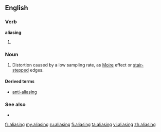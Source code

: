 ==English==

===Verb===
'''aliasing'''

# {{present participle of|alias}}

===Noun===
{{en-noun}}

# {{signal processing|graphics|sound recording}} Distortion caused by a low sampling rate, as [[Moire]] effect or [[stair-stepped]] edges.

====Derived terms====
* [[anti-aliasing]]

===See also===
* {{pedia}}

[[fr:aliasing]]
[[my:aliasing]]
[[ru:aliasing]]
[[fi:aliasing]]
[[ta:aliasing]]
[[vi:aliasing]]
[[zh:aliasing]]